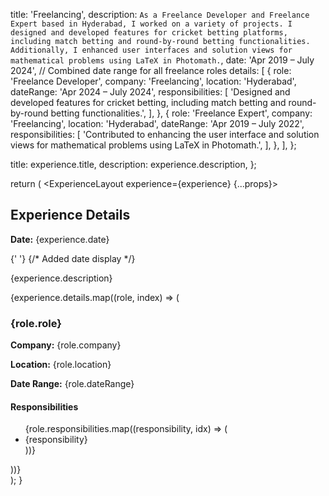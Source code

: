 
  title: 'Freelancing',
  description: `As a Freelance Developer and Freelance Expert based in Hyderabad, I worked on a variety of projects. I designed and developed features for cricket betting platforms, including match betting and round-by-round betting functionalities. Additionally, I enhanced user interfaces and solution views for mathematical problems using LaTeX in Photomath.`,
  date: 'Apr 2019 – July 2024', // Combined date range for all freelance roles
  details: [
    {
      role: 'Freelance Developer',
      company: 'Freelancing',
      location: 'Hyderabad',
      dateRange: 'Apr 2024 – July 2024',
      responsibilities: [
        'Designed and developed features for cricket betting, including match betting and round-by-round betting functionalities.',
      ],
    },
    {
      role: 'Freelance Expert',
      company: 'Freelancing',
      location: 'Hyderabad',
      dateRange: 'Apr 2019 – July 2022',
      responsibilities: [
        'Contributed to enhancing the user interface and solution views for mathematical problems using LaTeX in Photomath.',
      ],
    },
  ],
};

  title: experience.title,
  description: experience.description,
};

  return (
    <ExperienceLayout experience={experience} {...props}>
      <section>
        <h2>Experience Details</h2>
        <p>
          <strong>Date:</strong> {experience.date}
        </p>{' '}
        {/* Added date display */}
        <p>{experience.description}</p>
        {experience.details.map((role, index) => (
          <div key={index}>
            <h3>{role.role}</h3>
            <p>
              <strong>Company:</strong> {role.company}
            </p>
            <p>
              <strong>Location:</strong> {role.location}
            </p>
            <p>
              <strong>Date Range:</strong> {role.dateRange}
            </p>
            <h4>Responsibilities</h4>
            <ul>
              {role.responsibilities.map((responsibility, idx) => (
                <li key={idx}>{responsibility}</li>
              ))}
            </ul>
          </div>
        ))}
      </section>
    </ExperienceLayout>
  );
}
